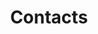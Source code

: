 ---
title: 'Contacts'
description: 'Live timer that allows instant allocation of time entries to bookings and projects'
icon: 'book-user'
---